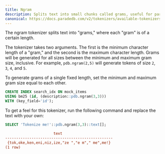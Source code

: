 ```yaml
---
title: Ngram
description: Splits text into small chunks called grams, useful for partial matching
canonical: https://docs.paradedb.com/v2/tokenizers/available-tokenizers/ngrams
---
```


The ngram tokenizer splits text into "grams," where each "gram" is of a certain length.

The tokenizer takes two arguments. The first is the minimum character length of a "gram," and the second is the maximum character length. Grams will be generated for all sizes between
the minimum and maximum gram size, inclusive. For example, `pdb.ngram(2,5)` will generate tokens of size `2`, `3`, `4`, and `5`.

To generate grams of a single fixed length, set the minimum and maximum gram size equal to each other.

```sql
CREATE INDEX search_idx ON mock_items
USING bm25 (id, (description::pdb.ngram(3,3)))
WITH (key_field='id');
```

To get a feel for this tokenizer, run the following command and replace the text with your own:

```sql
SELECT 'Tokenize me!'::pdb.ngram(3,3)::text[];
```

```ini Expected Response
                      text
-------------------------------------------------
 {tok,oke,ken,eni,niz,ize,"ze ","e m"," me",me!}
(1 row)
```

